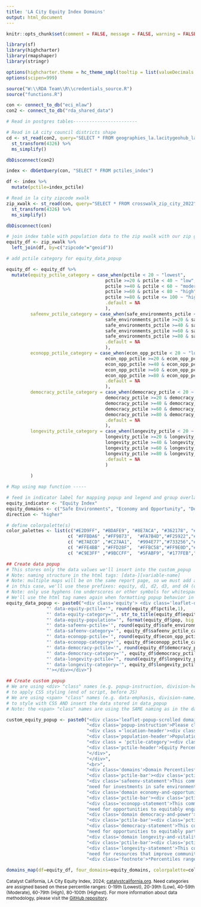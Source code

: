 ```yaml
---
title: 'LA City Equity Index Domains'
output: html_document
---
```


```r
knitr::opts_chunk$set(comment = FALSE, message = FALSE, warning = FALSE, echo = FALSE)

library(sf)
library(highcharter)
library(rmapshaper)
library(stringr)

options(highcharter.theme = hc_theme_smpl(tooltip = list(valueDecimals = 2)))
options(scipen=999)

source("W:\\RDA Team\\R\\credentials_source.R")
source("functions.R")

con <- connect_to_db("eci_mlaw")
con2 <- connect_to_db("rda_shared_data")
```

```r

# Read in postgres tables------------------------

# Read in LA city council districts shape
cd <- st_read(con2, query="SELECT * FROM geographies_la.lacitygeohub_lacity_council_districts_2023", geom="geom") %>%
  st_transform(4326) %>%
  ms_simplify()

dbDisconnect(con2)

index <- dbGetQuery(con, "SELECT * FROM pctiles_index")

df <- index %>%
  mutate(pctile=index_pctile) 

# Read in la city zipcode xwalk
zip_xwalk <- st_read(con, query="SELECT * FROM crosswalk_zip_city_2022", geom="geom") %>%
  st_transform(4326) %>%
  ms_simplify()

dbDisconnect(con)

# join index table with population data to the zip xwalk with our zip geoms
equity_df <- zip_xwalk %>%
  left_join(df, by=c("zipcode"="geoid"))

# add pctile category for equity_data_popup

equity_df <- equity_df %>%
  mutate(equity_pctile_category = case_when(pctile < 20 ~ "lowest",
                                     pctile >=20 & pctile < 40 ~ "low",
                                     pctile >=40 & pctile < 60 ~ "moderate",
                                     pctile >=60 & pctile < 80 ~ "high",
                                     pctile >=80 & pctile <= 100 ~ "highest",
                                     .default = NA
                                     ),
         safeenv_pctile_category = case_when(safe_environments_pctile < 20 ~ "lowest",
                                     safe_environments_pctile >=20 & safe_environments_pctile < 40 ~ "low",
                                     safe_environments_pctile >=40 & safe_environments_pctile < 60 ~ "moderate",
                                     safe_environments_pctile >=60 & safe_environments_pctile < 80 ~ "high",
                                     safe_environments_pctile >=80 & safe_environments_pctile <= 100 ~ "highest",
                                     .default = NA
                                     ),
         econopp_pctile_category = case_when(econ_opp_pctile < 20 ~ "lowest",
                                     econ_opp_pctile >=20 & econ_opp_pctile < 40 ~ "low",
                                     econ_opp_pctile >=40 & econ_opp_pctile < 60 ~ "moderate",
                                     econ_opp_pctile >=60 & econ_opp_pctile < 80 ~ "high",
                                     econ_opp_pctile >=80 & econ_opp_pctile <= 100 ~ "highest",
                                     .default = NA
                                     ),
         democracy_pctile_category = case_when(democracy_pctile < 20 ~ "lowest",
                                     democracy_pctile >=20 & democracy_pctile < 40 ~ "low",
                                     democracy_pctile >=40 & democracy_pctile < 60 ~ "moderate",
                                     democracy_pctile >=60 & democracy_pctile < 80 ~ "high",
                                     democracy_pctile >=80 & democracy_pctile <= 100 ~ "highest",
                                     .default = NA
                                     ),
         longevity_pctile_category = case_when(longevity_pctile < 20 ~ "lowest",
                                     longevity_pctile >=20 & longevity_pctile < 40 ~ "low",
                                     longevity_pctile >=40 & longevity_pctile < 60 ~ "moderate",
                                     longevity_pctile >=60 & longevity_pctile < 80 ~ "high",
                                     longevity_pctile >=80 & longevity_pctile <= 100 ~ "highest",
                                     .default = NA
                                     )
         
         )

```

```r

# Map using map function -----

# feed in indicator label for mapping popup and legend and group overlay
equity_indicator <- "Equity Index"
equity_domains <- c("Safe Environments", "Economy and Opportunity", "Democracy and Power", "Longevity and Vitality")
direction <- "higher"

# define colorpalette(s)
color_palettes <- list(c("#E2D9FF", "#BDAFE9", "#8E7ACA", "#362178", "#211447"),
                       c( "#FFBDA6" ,"#FF9873",  "#FA7B4D","#F25922","#DF4007"),
                       c( "#E7AECD" ,"#C27AA1",  "#994E77","#733256","#601D42"),
                       c( "#FFE4BB" ,"#FFD28F",  "#FFBC58","#FF9E0D","#EB8D00"),
                       c( "#C9E3FF" ,"#9BCCFF",  "#5FABF9", "#177FEB","#0860BC"))
```

```r
## Create data popup
# This stores only the data values we'll insert into the custom_popup
# Note: naming structure in the html tags: [data-][variable-name]
# Note: multiple maps will be on the same report page, so we must add a unique prefix for common data tags so the JS works correctly
# in this case, we'll use these prefixes: equity, d1, d2, d3, and d4 (d for domain)
# Note: only use hyphens (no underscores or other symbols for whitespace)
# We'll use the html tag names again when formatting popup behavior in JS (end of script)
equity_data_popup <- paste0("<div class='equity'> <div class='leaflet-data-equity' data-equity-zipcode='", equity_df$zipcode,
               "' data-equity-pctile='", round(equity_df$pctile,1),
               "' data-equity-category='", str_to_title(equity_df$equity_pctile_category),
               "' data-equity-population='", format(equity_df$pop, big.mark=","),
               "' data-safeenv-pctile='", round(equity_df$safe_environments_pctile,1),
               "' data-safeenv-category='", equity_df$safeenv_pctile_category,
               "' data-econopp-pctile='", round(equity_df$econ_opp_pctile,1),
               "' data-econopp-category='", equity_df$econopp_pctile_category,
               "' data-democracy-pctile='", round(equity_df$democracy_pctile,1),
               "' data-democracy-category='", equity_df$democracy_pctile_category,
               "' data-longevity-pctile='", round(equity_df$longevity_pctile,1),
               "' data-longevity-category='", equity_df$longevity_pctile_category,
               "'></div></div>")

## Create custom popup
# We are using <div> "class" names (e.g. popup-instruction, division-header)
# to apply CSS styling (end of script, before JS)
# We are using <span> "class" names (e.g. data-emphasis, division-name)
# to style with CSS AND insert the data stored in data_popup
# Note: the <span> "class" names are using the SAME naming as in the data_popup (only difference is no "data-" prefix) - this makes things clear and convenient for JS coding (end of script)

custom_equity_popup <- paste0("<div class='leaflet-popup-scrolled domain-sidebar'>",
                              "<div class='popup-instruction'>Please click on a ZIP Code to read more about that community's equity needs.</div>",
                              "<div class ='location-header'><div class='zip-pop'><div class='zipcode-header'>ZIP Code: <span class='equity-zipcode'></span></div>", 
                              "<div class='population-header'>Population: <span class='equity-population'></span></div></div>", 
                              "<div class = 'pctile-category'><div class='category-header'>Equity Need: <span class='equity-category category-equity equity-highest-bg-color'></span></div>",
                              "<div class='pctile-header'>Equity Percentile: <span class='equity-pctile'></span></div>",
                              "</div>",
                              "</div>", 
                              "<br>",
                              "<div class='domains'>Domain Percentiles*:<div class='domain safe-environment baselayer-selected'><b>Safe Environments: <span class='equity-safeenv-pctile'></span></b>",
                              "<div class='pctile-bar'><div class='pctile-safeenv safeenv-highest-bg-color'></div></div>",
                              "<div class='safeenv-statement'>This community has <span class='equity-safeenv-category category-safeenv safeenv-highest-bg-color'></span> ",
                              "need for investments in safe environment.</div></div>",
                              "<div class='domain economy-and-opportunity'><b>Economy and Opportunity: <span class='equity-econopp-pctile'></span></b>",
                              "<div class='pctile-bar'><div class='pctile-econopp econopp-highest-bg-color'></div></div>",
                              "<div class='econopp-statement'>This community has <span class='equity-econopp-category category-econopp econopp-highest-bg-color'></span> ",
                              "need for opportunities to equitably engage in the economy.</div></div>", 
                              "<div class='domain democracy-and-power'><b>Democracy and Power: <span class='equity-democracy-pctile'></span></b>",
                              "<div class='pctile-bar'><div class='pctile-democracy democracy-highest-bg-color'></div></div>", 
                              "<div class='democracy-statement'>This community has <span class='equity-democracy-category category-democracy democracy-highest-bg-color'></span> ",
                              "need for opportunities to equitably participate in and influence democracy.</div></div>",
                              "<div class='domain longevity-and-vitality'><b>Longevity and Vitality: <span class='equity-longevity-pctile'></span></b>",
                              "<div class='pctile-bar'><div class='pctile-longevity longevity-highest-bg-color'></div></div>", 
                              "<div class='longevity-statement'>This community has <span class='equity-longevity-category category-longevity longevity-highest-bg-color'></span> ", 
                              "need for resources that improve community wellness and freedom from disease.</div></div>",
                              "<div class='footnote'>*Percentiles range from 0-100. The higher the percentile (and deeper the color), the ", direction," the need.</div>","</div>")


```

```r
domains_map(df=equity_df, four_domains=equity_domains, colorpalette=color_palettes, data_popup=equity_data_popup, custom_popup=custom_equity_popup)
```
<span style='float: left; font-size: 12px;'>Catalyst California, LA City Equity Index, 2024; <u>[catalystcalifornia.org](https://www.catalystcalifornia.org/)</u>. Need categories are assigned based on these percentile ranges: 0-19th (Lowest), 20-39th (Low), 40-59th (Moderate), 60-79th (High), 80-100th (Highest). For more information about data methodology, please visit the [GitHub repository](https://github.com/catalystcalifornia/mlaw?tab=readme-ov-file#data-methodology).</span>

<style type="text/css">

/* minimum required css for leaflet maps with custom sidebars */ 
.info {
    padding: 6px 8px;
    font-size: 12px;
    background: white;
    background: rgba(255,255,255,0.8);
    border-radius: 5px;
    color: #000000;
}

.legend {
    opacity:  1;
    border-left:1px solid #737373;
    border-right:1px solid #737373;
    border-top:1px solid #737373;
    border-bottom:1px solid #737373;
}

.leaflet-touch .leaflet-control-layers {
  border-left:1px solid #737373;
  border-right:1px solid #737373;
}

.leaflet-popup-scrolled {
  border: none;
}

.leaflet-left {
  width: 35%;
}

.leaflet-left .leaflet-control {
  background-color: white;
  opacity: 1.0;
  overflow: auto;
  padding: 2%;
  max-height: 596px;
  margin: 2px;
}

.leaflet-right .leaflet-control {
  background-color: white;
  opacity: 1.0;
  padding: 2%;
  margin: 2px;
}

.leaflet-control-layers .leaflet-control .leaflet-control-layers-expanded {
  background-color: white;
  opacity: 1.0;
}

.hidden {
  display: none;
}

/* css styling for zipcode header with color coded icon */
.location-header {
  display: flex;
  flex-flow: row wrap;
  justify-content: space-between;
  font-weight: 700; 
  color: #000000;
  font-size: 14px;
}

.zip-pop {
}

.zipcode-header {
}

.equity-zipcode {

}

.population-header {
}

.equity-population {
}

.pctile-category {
}

.pctile-header {
}

.equity-pctile {
}

.category-header {
}

.equity-category {
}

.square-icon {
  height: 14px;
  width: 14px;
  border-radius: 0.25em;
  display: inline-flex;
}

.domain {
  margin-top: 2px;
  margin-bottom: 2px;
  padding: 4px;
  border-radius: 0.25em;
}

/* css styling that can change depending on the map data and custom styling needs */

.popup-instruction {
  font-style: italic;
  font-weight: 600; 
  line-height: 16px;
  color: #000000;
  border-bottom: 1px solid #000000;
  padding-bottom: 16px;
  margin-bottom: 16px;
}

.equity-index {
  padding-top: 16px;
  border-top: 1px solid #000000;
}

.footnote {
  font-style: italic;
  padding-top: 16px;
  border-top: 1px solid #000000;
}

/* Styles the bar displaying index pctiles in pop up */

.pctile-bar {
  width: 95%;
  display: flex;
  height: 1em;
  background-color: #FBFBFB;
  box-shadow: 0 0 1px black;
  border-radius: 0.25em;
  position: relative;
}

.pctile {
  position: absolute;
  width: 50%;
  height: 100%;
  border-radius: 0.25em;
  
}

.pctile-safeenv {
  position: absolute;
  height: 100%;
  width: 99.0%; /* width is set to value for prepopulated ZIP Code*/
  border-radius: 0.25em;
  box-shadow: 0 0 1px black;
  
}

.pctile-econopp {
  position: absolute;
  height: 100%;
  width: 85.4%; /* width is set to value for prepopulated ZIP Code*/
  border-radius: 0.25em;
  box-shadow: 0 0 1px black;
  
}

.pctile-democracy {
  position: absolute;
  height: 100%;
  width: 87.5%; /* width is set to value for prepopulated ZIP Code*/
  border-radius: 0.25em;
  box-shadow: 0 0 1px black;
  
}

.pctile-longevity {
  position: absolute;
  height: 100%;
  width: 87.5%; /* width is set to value for prepopulated ZIP Code*/
  border-radius: 0.25em;
  box-shadow: 0 0 1px black;
  
}

.category-equity {
  height: 100%;
  width: 100%;
  border-radius: 0.25em;
  padding-left: 1px;
  padding-right: 1px;

}

.category-safeenv {
  height: 100%;
  width: 100%;
  border-radius: 0.25em;
  padding-left: 1px;
  padding-right: 1px;

}

.category-econopp {
  height: 100%;
  width: 100%;
  border-radius: 0.25em;
  padding-left: 1px;
  padding-right: 1px;
}

.category-democracy {
  height: 100%;
  width: 100%;
  border-radius: 0.25em;
  padding-left: 1px;
  padding-right: 1px;

}

.category-longevity {
  height: 100%;
  width: 100%;
  border-radius: 0.25em;
  padding-left: 1px;
  padding-right: 1px;
}

/* MLAW-specific color styling */
.equity-highest-bg-color {
  background-color: #211447; 
  color: white;
}

.equity-high-bg-color {
  background-color: #362178; 
  color: white;
}

.equity-moderate-bg-color {
  background-color: #8E7ACA; 
  color: white;
}

.equity-low-bg-color {
  background-color: #BDAFE9; 
}

.equity-lowest-bg-color {
  background-color: #E2D9FF; 
}

.safeenv-highest-bg-color {
  background-color: #DF4007;
  color: white;
}

.safeenv-high-bg-color {
  background-color: #F25922; 
  color: white;
}

.safeenv-moderate-bg-color {
  background-color: #FA7B4D; 
}

.safeenv-low-bg-color {
  background-color: #FF9873; 
}

.safeenv-lowest-bg-color {
  background-color: #FFBDA6; 
}

.econopp-highest-bg-color {
  background-color: #601D42;
  color: white;
}

.econopp-high-bg-color {
  background-color: #733256; 
  color: white;
}

.econopp-moderate-bg-color {
  background-color: #994E77; 
  color: white;
}

.econopp-low-bg-color {
  background-color: #C27AA1; 
}

.econopp-lowest-bg-color {
  background-color: #E7AECD; 
}

.democracy-highest-bg-color {
  background-color: #EB8D00;
  color: white;
}

.democracy-high-bg-color {
  background-color: #FF9E0D; 
  color: white;
}

.democracy-moderate-bg-color {
  background-color: #FFBC58; 
}

.democracy-low-bg-color {
  background-color: #FFD28F; 
}

.democracy-lowest-bg-color {
  background-color: #FFE4BB; 
}

.longevity-highest-bg-color {
  background-color: #0860BC;
  color: white;
}

.longevity-high-bg-color {
  background-color: #177FEB; 
  color: white;
}

.longevity-moderate-bg-color {
  background-color: #5FABF9; 
}

.longevity-low-bg-color {
  background-color: #9BCCFF; 
}

.longevity-lowest-bg-color {
  background-color: #C9E3FF; 
}

.category-color-error {
  background-color: #737373;
}

.baselayer-selected {
  background-color: #D6D6D6;
}

</style>


```js
// This function is used to format MLAW data in the chloropleth map "popup"/sidebar feature

// Standard set up for using JS with a leaflet map
var mapsPlaceholder = [];
L.Map.addInitHook(function () {
  mapsPlaceholder.push(this);
  mapsPlaceholder.forEach(map => {
      map.on('baselayerchange', (e) => {
        domains = ['.safe-environment', '.economy-and-opportunity', '.democracy-and-power', '.longevity-and-vitality']
        domains.forEach(domain => {
          document.querySelector(domain).classList.remove('baselayer-selected')
        })
        
        let selectedBaselayer = e.name
        if (selectedBaselayer == "Safe Environments") {
          document.querySelector('.safe-environment').classList.add('baselayer-selected');
        } else if (selectedBaselayer == "Economy and Opportunity") {
          document.querySelector('.economy-and-opportunity').classList.add('baselayer-selected');
        } else if (selectedBaselayer == "Democracy and Power") {
          document.querySelector('.democracy-and-power').classList.add('baselayer-selected');
        } else if (selectedBaselayer == "Longevity and Vitality") {
          document.querySelector('.longevity-and-vitality').classList.add('baselayer-selected');
        };
        
      }); // end baselayerchange check
      
      // to pre-populate map pop-up (when map loads/before user clicks anywhere)
      map.on('load', (e) => {
        setTimeout(() => {
        document.querySelector('.equity-zipcode').innerHTML = "90012"
        document.querySelector('.equity-population').innerHTML = "38,430"
        document.querySelector('.equity-pctile').innerHTML = "93.2"
        document.querySelector('.equity-safeenv-pctile').innerHTML = "99.0"
        document.querySelector('.equity-econopp-pctile').innerHTML= "85.4"
        document.querySelector('.equity-democracy-pctile').innerHTML = "87.5"
        document.querySelector('.equity-longevity-pctile').innerHTML = "87.5"
        document.querySelector('.equity-category').innerHTML = "Highest"
        document.querySelector('.equity-safeenv-category').innerHTML = "highest"
        document.querySelector('.equity-econopp-category').innerHTML= "highest"
        document.querySelector('.equity-democracy-category').innerHTML = "highest"
        document.querySelector('.equity-longevity-category').innerHTML = "highest"
        }, 500) //assumes the map will load within 500ms - if the initial popup is blank, the map is taking longer than 500ms to load; this can happen if a webpage has many other elements to load
      }) // end map load check
  
      // hide default leaflet popup
      map.on('popupopen', (e) => {
        let popupsEquity = document.querySelectorAll('.leaflet-data-equity');
        // console.log(popups);

        document.querySelectorAll('.equity').forEach(equity => {
        equity.parentElement.parentElement.parentElement.classList.add('hidden')
        })

        // populate custom pop-up when user clicks map
        //console.log('click')
        let popupEquity = popupsEquity[popupsEquity.length-1]
        document.querySelector('.equity-zipcode').innerHTML = popupEquity.getAttribute('data-equity-zipcode')
        document.querySelector('.equity-population').innerHTML = popupEquity.getAttribute('data-equity-population')
        document.querySelector('.equity-pctile').innerHTML = popupEquity.getAttribute('data-equity-pctile')
        document.querySelector('.equity-safeenv-pctile').innerHTML = popupEquity.getAttribute('data-safeenv-pctile')
        document.querySelector('.equity-econopp-pctile').innerHTML = popupEquity.getAttribute('data-econopp-pctile')
        document.querySelector('.equity-democracy-pctile').innerHTML = popupEquity.getAttribute('data-democracy-pctile')
        document.querySelector('.equity-longevity-pctile').innerHTML = popupEquity.getAttribute('data-longevity-pctile')
        document.querySelector('.equity-category').innerHTML = popupEquity.getAttribute('data-equity-category')
        document.querySelector('.equity-safeenv-category').innerHTML = popupEquity.getAttribute('data-safeenv-category')
        document.querySelector('.equity-econopp-category').innerHTML = popupEquity.getAttribute('data-econopp-category')
        document.querySelector('.equity-democracy-category').innerHTML = popupEquity.getAttribute('data-democracy-category')
        document.querySelector('.equity-longevity-category').innerHTML = popupEquity.getAttribute('data-longevity-category')


        // add pctile-bar and category tag styling
        let pctileComponents = ["safeenv", "econopp", "democracy", "longevity"]
        pctileComponents.forEach(component => {
                          
                          
            let pctileBar = document.querySelector('.pctile-' + component)
            let classes = [component + "-lowest-bg-color", component + "-low-bg-color", component + "-moderate-bg-color", component + "-high-bg-color", component + "-highest-bg-color"]
        
            classes.forEach(class_ => {
                pctileBar.classList.remove(class_)
            })
        
            pctileBar.style.width = popupEquity.getAttribute('data-' + component + '-pctile').trim() + "%"
            
            category = popupEquity.getAttribute('data-' + component + '-category').trim()
        
            if (category == "lowest") {
                pctileBar.classList.add(component + '-lowest-bg-color')
            } else if (category == "low") {
                pctileBar.classList.add(component + '-low-bg-color')
            } else if (category == "moderate") {
                pctileBar.classList.add(component + '-moderate-bg-color')
            } else if (category == "high") {
                pctileBar.classList.add(component + '-high-bg-color')
            } else if (category == "highest") {
                pctileBar.classList.add(component + '-highest-bg-color')
            } else {
                pctileBar.classList.add('category-color-error')
            }
          })
          
          // add category tag styling
        let categoryComponents = ["equity", "safeenv", "econopp", "democracy", "longevity"]
        categoryComponents.forEach(component => {
                          
            let categoryTag = document.querySelector('.category-' + component)
            let classes = [component + "-lowest-bg-color", component + "-low-bg-color", component + "-moderate-bg-color", component + "-high-bg-color", component + "-highest-bg-color"]
        
            classes.forEach(class_ => {
                categoryTag.classList.remove(class_)
            })
        
            category = popupEquity.getAttribute('data-' + component + '-category').trim()
        
            if (category.toLowerCase() == "lowest") {
                categoryTag.classList.add(component + '-lowest-bg-color');
            } else if (category.toLowerCase() == "low") {
                categoryTag.classList.add(component + '-low-bg-color');
            } else if (category.toLowerCase() == "moderate") {
                categoryTag.classList.add(component + '-moderate-bg-color');
            } else if (category.toLowerCase() == "high") {
                categoryTag.classList.add(component + '-high-bg-color');
            } else if (category.toLowerCase() == "highest") {
                categoryTag.classList.add(component + '-highest-bg-color');
            } else {
                categoryTag.classList.add('category-color-error');
            }
          })
        
        
      }) // end popupopen check
  })
});


```

